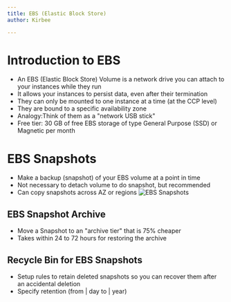 ```yaml
---
title: EBS (Elastic Block Store)
author: Kirbee

---
```

# Introduction to EBS
- An EBS (Elastic Block Store) Volume is a network drive you can attach to your instances while they run
- It allows your instances to persist data, even after their termination
- They can only be mounted to one instance at a time (at the CCP level)
- They are bound to a specific availability zone
- Analogy:Think of them as a "network USB stick"
- Free tier: 30 GB of free EBS storage of type General Purpose (SSD) or Magnetic per month

# EBS Snapshots
- Make a backup (snapshot) of your EBS volume at a point in time
- Not necessary to detach volume to do snapshot, but recommended
- Can copy snapshots across AZ or regions
![EBS Snapshots](./EBS-snapshot.png)

## EBS Snapshot Archive
- Move a Snapshot to an "archive tier" that is 75% cheaper
- Takes within 24 to 72 hours for restoring the archive
## Recycle Bin for EBS Snapshots
- Setup rules to retain deleted snapshots so you can recover them after an accidental deletion
- Specify retention (from | day to | year)
